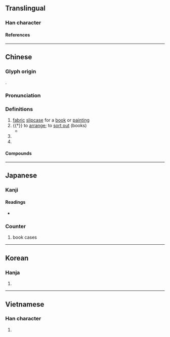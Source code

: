{{character info}}
==Translingual==

===Han character===
{{Han char|rn=50|rad=巾|as=05|sn=8|four=45230|canj=LBHQO|ids=⿰巾失}}

====References====
{{Han ref|kx=0330.040|dkj=08852|dj=0635.230|hdz=10734.020|uh=5E19}}

----

==Chinese==
{{zh-forms}}

===Glyph origin===
{{Han etym}}
{{Han compound|巾|失|ls=psc|c1=s|c2=p|t1=cloth}}.

===Pronunciation===
{{zh-pron
|m=zhì
|c=dit6
|mn=tia̍t
|mc=y
|oc=y
|cat=n,v,cls,pn
}}

===Definitions===
{{zh-hanzi}}

# [[fabric]] [[slipcase]] for a [[book]] or [[painting]]
# {{†}} to [[arrange]]; to [[sort out]] (books)
#* {{zh-x|書 亂 誰 能 帙，杯 乾{gān} 可 自 添。|Who can '''arrange''' disorderly books? One can fill a dry cup by himself.|ref={{lw|zh|杜甫}} ({{w|Du Fu}}), {{lang|zh|晚晴}}}}
# {{zh-classifier|sets of books in a slipcase}}
# {{surname|zh}}

====Compounds====
{{zh-der|卷帙|卷帙浩繁|散帙|書帙|緗帙|縹帙|道帙|部帙|鴻篇巨帙}}

----

==Japanese==

===Kanji===
{{ja-kanji|grade=|rs=巾05}}

====Readings====
* {{ja-readings|goon=[[じち]] (jichi)|kanon=[[ちつ]] (chitsu)|kun=[[ふまき]] (fumaki)}}

===Counter===
{{ja-pos|ちつ|counter}}

# book cases

----

==Korean==

===Hanja===
{{ko-hanja|hangeul=[[질]], [[절]]|rv=jil, jeol|mr=chil, chŏl}}

# {{rfdef|ko|sort=巾05}}

----

==Vietnamese==

===Han character===
{{vi-readings|reading=trật, chật|rs=巾05}}

# {{rfdef|vi|sort=巾05}}